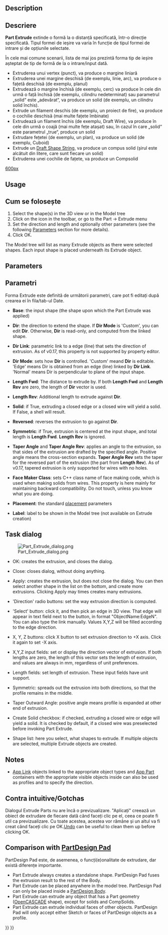 <languages/>
<div lang="en" dir="ltr" class="mw-content-ltr">
{{Docnav
|[[Part_Builder|Builder]]
|[[Part_Revolve|Revolve]]
|[[Part_Workbench|Part]]
|IconL=Part_Builder.svg
|IconR=Part_Revolve.svg
|IconC=Workbench_Part.svg
}}
</div>

<div class="mw-translate-fuzzy">
{{GuiCommand|Name=Part Extrude|MenuLocation=Part → Extrude|Workbenches=[[Part_Workbench|Part]]|SeeAlso=}}
</div>

<div lang="en" dir="ltr" class="mw-content-ltr">
== Description ==
</div>

<div class="mw-translate-fuzzy">
== Descriere ==
'''Part Extrude''' extinde o formă la o distanță specificată, într-o direcție specificată. Tipul formei de ieșire va varia în funcție de tipul formei de intrare și de opțiunile selectate.
</div>

<div class="mw-translate-fuzzy">
În cele mai comune scenarii, lista de mai jos prezintă forma tip de ieșire așteptat de tip de formă de la o  intrare/input dată.
* Extruderea unui vertex (punct), va produce o margine liniară
* Extruderea unei margine deschisă (de exemplu, linie, arc), va produce o fațetă deschisă (de exemplu, planul)
* Extrudează o margine închisă (de exemplu, cerc) va produce în cele din urmă o față închisă (de exemplu, cilindru nedeterminat) sau parametrul „solid“ este „adevărat“, va produce un solid (de exemplu, un cilindru solid închis).
* Extrude un filament deschis (de exemplu, un proiect de fire), va produce o cochilie deschisă (mai multe fațete îmbinate)
* Extrudează un filament închis (de exemplu, Draft Wire), va produce în cele din urmă o coajă (mai multe fețe atașat) sau, în cazul în care „solid“ este parametrul „true“, produce un solid
* Extrudare fețetei (de exemplu, un plan), va produce un solid (de exemplu, Cuboid)
* Extrude un [[Draft_ShapeString |Draft Shape String]], va produce un compus solid (șirul  este alcătuit din litere, care sunt fiecare un solid)
* Extruderea unei cochilie de fațete, va produce un Compsolid
</div>

[[image:Part_Extrude_demo.png|600px]]
<div lang="en" dir="ltr" class="mw-content-ltr">
{{Caption|Examples of extrusion}}
</div>

<div lang="en" dir="ltr" class="mw-content-ltr">
==Usage==
</div>

<div class="mw-translate-fuzzy">
== Cum se folosește ==
# Select the shape(s) in the 3D view or in the Model tree
# Click on the {{KEY|[[Image:Part_Extrude.png|16px]] '''Extrude'''}} icon in the toolbar, or go to the Part → Extrude menu
# Set the direction and length and optionally other parameters (see the following [[#Parameters|Parameters]] section for more details).
# Click OK.
</div>

<div class="mw-translate-fuzzy">
The Model tree will list as many Extrude objects as there were selected shapes. Each input shape is placed underneath its Extrude object.
</div>

<div lang="en" dir="ltr" class="mw-content-ltr">
== Parameters ==
</div>

<div class="mw-translate-fuzzy">
== Parametri ==
Forma Extrude este definită de următorii parametri, care pot fi editați după crearea ei în fila/tab-ul Date.
</div>  

<div class="mw-translate-fuzzy">
*'''Base''': the input shape (the shape upon which the Part Extrude was applied)
</div>

*'''Dir''': the direction to extend the shape. If '''Dir Mode''' is 'Custom', you can edit '''Dir'''. Otherwise, '''Dir''' is read-only, and computed from the linked shape.

<div class="mw-translate-fuzzy">
*'''Dir Link''': parametric link to a edge (line) that sets the direction of extrusion. As of v0.17, this property is not supported by property editor.
</div>

<div class="mw-translate-fuzzy">
*'''Dir Mode''': sets how '''Dir''' is controlled. 'Custom' meand '''Dir''' is editable. 'Edge' means Dir is obtained from an edge (line) linked by '''Dir Link'''. 'Normal' means Dir is perpendicular to plane of the input shape.
</div>

*'''Length Fwd''': The distance to extrude by. If both '''Length Fwd''' and '''Length Rev''' are zero, the length of '''Dir''' vector is used.

*'''Length Rev''': Additional length to extrude against '''Dir'''.

*'''Solid''': if True, extruding a closed edge or a closed wire will yield a solid. If False, a shell will result.

*'''Reversed''': reverses the extrusion to go against '''Dir'''.

*'''Symmetric''': if True, extrusion is centered at the input shape, and total length is '''Length Fwd'''. '''Length Rev''' is ignored.

<div class="mw-translate-fuzzy">
*'''Taper Angle''' and '''Taper Angle Rev''': applies an angle to the extrusion, so that sides of the extrusion are drafted by the specified angle. Positive angle means the cross-section expands. '''Taper Angle Rev''' sets the taper for the reversed part of the extrusion (the part from '''Length Rev'''). As of v0.17, tapered extrusion is only supported for wires with no holes.
</div> 

*'''Face Maker Class''': sets C++ class name of face making code, which is used when making solids from wires. This property is here mainly for maintaining backward compatibility. Do not touch, unless you know what you are doing.

<div class="mw-translate-fuzzy">
*'''Placement''': the standard [[Placement|placement]] parameters
</div>

<div class="mw-translate-fuzzy">
*'''Label''': label to be shown in the Model tree (not available on Extrude creation)
</div>

== Task dialog ==

[[Image:Part_Extrude_dialog.png|thumb|right]]

<div class="mw-translate-fuzzy">
* OK: creates the extrusion, and closes the dialog.
</div>

<div class="mw-translate-fuzzy">
* Close: closes dialog, without doing anything.
</div>

<div class="mw-translate-fuzzy">
* Apply: creates the extrusion, but does not close the dialog. You can then select another shape in the list on the bottom, and create more extrusions. Clicking Apply may times creates many extrusions.
</div>

* 'Direction' radio buttons: set the way extrusion direction is computed. 

<div class="mw-translate-fuzzy">
* 'Select' button: click it, and then pick an edge in 3D view. That edge will appear in text field next to the button, in format "ObjectName:EdgeN". You can also type the link manually. Values X,Y,Z will be filled according to the edge direction.
</div>

<div class="mw-translate-fuzzy">
* X, Y, Z buttons: click X button to set extrusion direction to +X axis. Click it again to set -X axis.
</div> 

<div class="mw-translate-fuzzy">
* X,Y,Z input fields: set or display the direction vector of extrusion. If both lengths are zero, the length of this vector sets the length of extrusion, and values are always in mm, regardless of unit preferences.
</div>

* Length fields: set length of extrusion. These input fields have unit support.

* Symmetric: spreads out the extrusion into both directions, so that the profile remains in the middle.

* Taper Outward Angle: positive angle means profile is expanded at other end of extrusion.

* Create Solid checkbox: if checked, extruding a closed wire or edge will yield a solid. It is checked by default, if a closed wire was preselected before invoking Part Extrude.

* Shape list: here you select, what shapes to extrude. If multiple objects are selected, multiple Extrude objects are created.

<div lang="en" dir="ltr" class="mw-content-ltr">
== Notes ==
</div>

<div lang="en" dir="ltr" class="mw-content-ltr">
* [[App_Link|App Link]] objects linked to the appropriate object types and [[App_Part|App Part]] containers with the appropriate visible objects inside can also be used as profiles and to specify the direction. {{Version|0.20}}
</div>

<div class="mw-translate-fuzzy">
== Contra intuitive/Gotchas ==
Dialogul Extrude Parts nu are încă o previzualizare. "Aplicați" creează un obiect de extrudare de fiecare dată când faceți clic pe el, ceea ce poate fi util ca previzualizare. Cu toate acestea, acestea vor rămâne și un altul va fi creat când faceți clic pe OK.[[Std Undo|Undo]] can be useful to clean them up before clicking OK.
</div>

<span id="Comparison_with_PartDesign_Pad"></span>
<div class="mw-translate-fuzzy">
== Comparison with [[PartDesign Pad]] ==
</div>

<div class="mw-translate-fuzzy">
PartDesign Pad este, de asemenea, o funcți(e)onalitate de extrudare, dar există diferențe importante.
</div>

<div lang="en" dir="ltr" class="mw-content-ltr">
* Part Extrude always creates a standalone shape. PartDesign Pad fuses the extrusion result to the rest of the Body.
* Part Extrude can be placed anywhere in the model tree. PartDesign Pad can only be placed inside a [[PartDesign_Body|PartDesign Body]].
* Part Extrude can extrude any object that has a Part geometry ([[OpenCASCADE|OpenCASCADE]] shape), except for solids and CompSolids.
* Part Extrude can extrude individual faces of other objects. PartDesign Pad will only accept either Sketch or faces of PartDesign objects as a profile.
</div>


<div lang="en" dir="ltr" class="mw-content-ltr">
{{Docnav
|[[Part_Builder|Builder]]
|[[Part_Revolve|Revolve]]
|[[Part_Workbench|Part]]
|IconL=Part_Builder.svg
|IconR=Part_Revolve.svg
|IconC=Workbench_Part.svg
}}
</div>

{{Part_Tools_navi{{#translation:}}}}
{{Userdocnavi{{#translation:}}}}